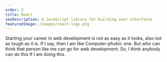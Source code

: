 ```yaml
---
order: 2
title: React
seoDescription: A JavaScript library for building user interfaces
featuredImage: /images/react-logo.png
---
```


Starting your career in web development is not as easy as it looks, also not as tough as it is. If I say, then I am like Computer-phobic one. But who can think that person like me can go for web development. So, I think anybody can do this If I am doing this.